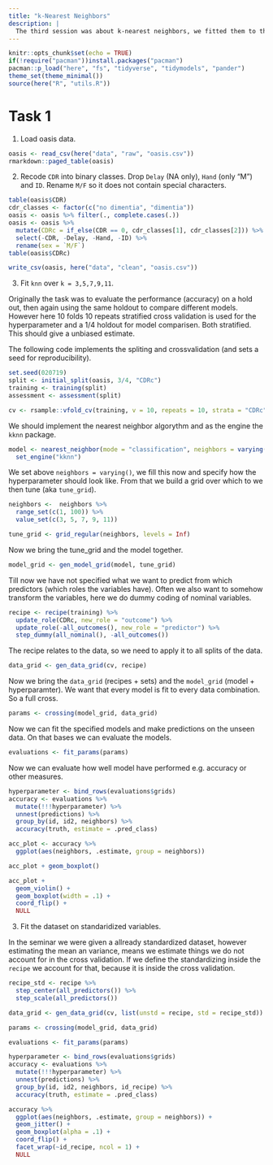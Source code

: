 ```yaml
---
title: "k-Nearest Neighbors"
description: |
  The third session was about k-nearest neighbors, we fitted them to the "OASIS Brain Projekt" data on dementia. Unlike the examples in the seminar, here "proper" hyperparamter optimization via cross validation is applied. The performance of the final model is then evaluated on a holdout set.
---
```


```r
knitr::opts_chunk$set(echo = TRUE)
if(!require("pacman"))install.packages("pacman")
pacman::p_load("here", "fs", "tidyverse", "tidymodels", "pander")
theme_set(theme_minimal())
source(here("R", "utils.R"))
```

# Task 1

1. Load oasis data.

```r
oasis <- read_csv(here("data", "raw", "oasis.csv"))
rmarkdown::paged_table(oasis)
```

2. Recode `CDR` into binary classes. Drop `Delay` (NA only), `Hand` (only "M") and `ID`. Rename `M/F` so it does not contain special characters.

```r
table(oasis$CDR)
cdr_classes <- factor(c("no dimentia", "dimentia"))
oasis <- oasis %>% filter(., complete.cases(.))
oasis <- oasis %>%
  mutate(CDRc = if_else(CDR == 0, cdr_classes[1], cdr_classes[2])) %>%
  select(-CDR, -Delay, -Hand, -ID) %>% 
  rename(sex = `M/F`)
table(oasis$CDRc)
```

```r
write_csv(oasis, here("data", "clean", "oasis.csv"))
```

3. Fit `knn` over `k = 3,5,7,9,11`.

Originally the task was to evaluate the performance (accuracy) on a hold out, then again using the same holdout to compare different models. However here 10 folds 10 repeats stratified cross validation is used for the hyperparameter and a 1/4 holdout for model comparisen. Both stratified. This should give a unbiased estimate.

The following code implements the spliting and crossvalidation (and sets a seed for reproducibility).

```r
set.seed(020719)
split <- initial_split(oasis, 3/4, "CDRc")
training <- training(split)
assessment <- assessment(split)

cv <- rsample::vfold_cv(training, v = 10, repeats = 10, strata = "CDRc")
```

We should implement the nearest neighbor algorythm and as the engine the `kknn` package.

```r
model <- nearest_neighbor(mode = "classification", neighbors = varying()) %>%
  set_engine("kknn")
```

We set above `neighbors = varying()`, we fill this now and specify how the hyperparameter should look like. From that we build a grid over which to we then tune (aka `tune_grid`).

```r
neighbors <-  neighbors %>%
  range_set(c(1, 100)) %>%
  value_set(c(3, 5, 7, 9, 11))

tune_grid <- grid_regular(neighbors, levels = Inf)
```

Now we bring the tune_grid and the model together.

```r
model_grid <- gen_model_grid(model, tune_grid)
```

Till now we have not specified what we want to predict from which predictors (which roles the variables have). Often we also want to somehow transform the variables, here we do dummy coding of nominal variables.

```r
recipe <- recipe(training) %>% 
  update_role(CDRc, new_role = "outcome") %>% 
  update_role(-all_outcomes(), new_role = "predictor") %>% 
  step_dummy(all_nominal(), -all_outcomes())
```

The recipe relates to the data, so we need to apply it to all splits of the data.

```r
data_grid <- gen_data_grid(cv, recipe)
```

Now we bring the `data_grid` (recipes + sets) and the `model_grid` (model + hyperparamter). We want that every model is fit to every data combination. So a full cross.

```r
params <- crossing(model_grid, data_grid)
```

Now we can fit the specified models and make predictions on the unseen data. On that bases we can evaluate the models.

```r
evaluations <- fit_params(params)
```

Now we can evaluate how well model have performed e.g. accuracy or other measures.

```r
hyperparameter <- bind_rows(evaluations$grids)
accuracy <- evaluations %>%
  mutate(!!!hyperparameter) %>% 
  unnest(predictions) %>% 
  group_by(id, id2, neighbors) %>% 
  accuracy(truth, estimate = .pred_class)
```

```r
acc_plot <- accuracy %>% 
  ggplot(aes(neighbors, .estimate, group = neighbors))

acc_plot + geom_boxplot()

acc_plot +
  geom_violin() + 
  geom_boxplot(width = .1) +
  coord_flip() +
  NULL
```

3. Fit the dataset on standaridized variables.

In the seminar we were given a allready standardized dataset, however estimating the mean an variance, means we estimate things we do not account for in the cross validation. If we define the standardizing inside the `recipe` we account for that, because it is inside the cross validation.

```r
recipe_std <- recipe %>% 
  step_center(all_predictors()) %>% 
  step_scale(all_predictors())

data_grid <- gen_data_grid(cv, list(unstd = recipe, std = recipe_std))

params <- crossing(model_grid, data_grid)

evaluations <- fit_params(params)

hyperparameter <- bind_rows(evaluations$grids)
accuracy <- evaluations %>%
  mutate(!!!hyperparameter) %>% 
  unnest(predictions) %>% 
  group_by(id, id2, neighbors, id_recipe) %>% 
  accuracy(truth, estimate = .pred_class)

accuracy %>% 
  ggplot(aes(neighbors, .estimate, group = neighbors)) +
  geom_jitter() + 
  geom_boxplot(alpha = .1) +
  coord_flip() +
  facet_wrap(~id_recipe, ncol = 1) +
  NULL
```

